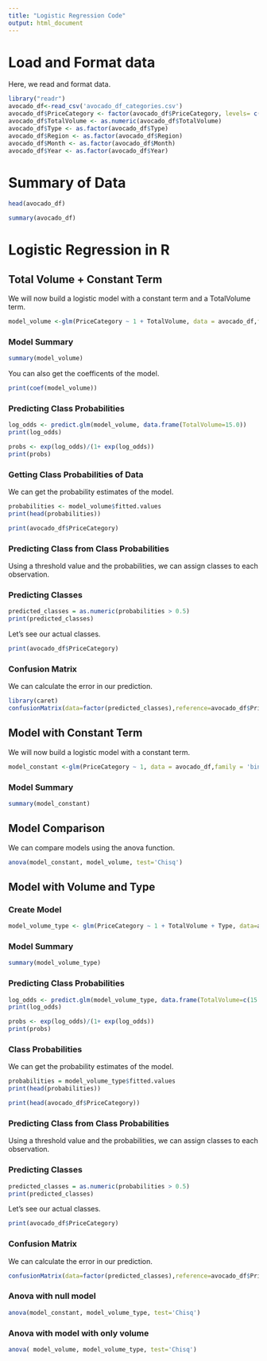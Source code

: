 ```yaml
---
title: "Logistic Regression Code"
output: html_document
---
```


# Load and Format data
Here, we read and format data.
```r
library("readr")
avocado_df<-read_csv('avocado_df_categories.csv')
avocado_df$PriceCategory <- factor(avocado_df$PriceCategory, levels= c("Cheap","Expensive"),labels=c(0,1))
avocado_df$TotalVolume <- as.numeric(avocado_df$TotalVolume) 
avocado_df$Type <- as.factor(avocado_df$Type) 
avocado_df$Region <- as.factor(avocado_df$Region) 
avocado_df$Month <- as.factor(avocado_df$Month) 
avocado_df$Year <- as.factor(avocado_df$Year) 
```

# Summary of Data

```r
head(avocado_df)
```

```r
summary(avocado_df)
```

# Logistic Regression in R

## Total Volume + Constant Term

We will now build a logistic model with a constant term and a TotalVolume term.

```r
model_volume <-glm(PriceCategory ~ 1 + TotalVolume, data = avocado_df,family = 'binomial')
```
### Model Summary

```r
summary(model_volume)
```

You can also get the coefficents of the model.

```r
print(coef(model_volume))
```


### Predicting Class Probabilities
```r
log_odds <- predict.glm(model_volume, data.frame(TotalVolume=15.0))
print(log_odds)
```

```r
probs <- exp(log_odds)/(1+ exp(log_odds))
print(probs)
```

### Getting Class Probabilities of Data

We can get the probability estimates of the model.
```r
probabilities <- model_volume$fitted.values
print(head(probabilities))
```

```r
print(avocado_df$PriceCategory)
```



### Predicting Class from Class Probabilities

Using a threshold value and the probabilities, we can assign classes to each observation.

### Predicting Classes

```r
predicted_classes = as.numeric(probabilities > 0.5)
print(predicted_classes)
```
Let's see our actual classes.
```r
print(avocado_df$PriceCategory)
```

### Confusion Matrix

We can calculate the error in our prediction.
```r
library(caret)
confusionMatrix(data=factor(predicted_classes),reference=avocado_df$PriceCategory)
```

## Model with Constant Term

We will now build a logistic model with a constant term.

```r
model_constant <-glm(PriceCategory ~ 1, data = avocado_df,family = 'binomial')
```
### Model Summary

```r
summary(model_constant)
```
## Model Comparison

We can compare models using the anova function.

```r
anova(model_constant, model_volume, test='Chisq')
```



## Model with Volume and Type 

### Create Model
```r
model_volume_type <- glm(PriceCategory ~ 1 + TotalVolume + Type, data=avocado_df, family='binomial')
```

### Model Summary

```r
summary(model_volume_type)
```

### Predicting Class Probabilities
```r
log_odds <- predict.glm(model_volume_type, data.frame(TotalVolume=c(15.0,5.0), Type=c("conventional","organic")))
print(log_odds)
```

```r
probs <- exp(log_odds)/(1+ exp(log_odds))
print(probs)
```

### Class Probabilities

We can get the probability estimates of the model.
```r
probabilities = model_volume_type$fitted.values
print(head(probabilities))
```


```r
print(head(avocado_df$PriceCategory))
```

### Predicting Class from Class Probabilities

Using a threshold value and the probabilities, we can assign classes to each observation.

### Predicting Classes

```r
predicted_classes = as.numeric(probabilities > 0.5)
print(predicted_classes)
```
Let's see our actual classes.
```r
print(avocado_df$PriceCategory)
```

### Confusion Matrix

We can calculate the error in our prediction.
```r
confusionMatrix(data=factor(predicted_classes),reference=avocado_df$PriceCategory)
```

### Anova with null model

```r
anova(model_constant, model_volume_type, test='Chisq')
```

### Anova with model with only volume

```r
anova( model_volume, model_volume_type, test='Chisq')
```


